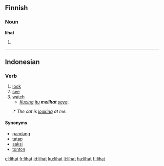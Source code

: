 ==Finnish==

===Noun===
'''lihat'''

# {{plural of|liha|lang=Finnish}}

----

==Indonesian==

===Verb===
{{infl|id|verb}}

# [[look]]
# [[see]]
# [[watch]]
#* ''[[kucing|Kucing]] [[itu]] '''melihat''' [[saya]]''.
#:* ''The cat is [[look]]ing at me''.

====Synonyms====
* [[pandang]]
* [[tatap]]
* [[saksi]]
* [[tonton]]

[[el:lihat]]
[[fr:lihat]]
[[id:lihat]]
[[ku:lihat]]
[[lt:lihat]]
[[hu:lihat]]
[[fi:lihat]]